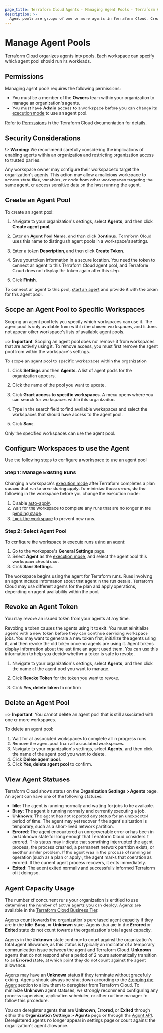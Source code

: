 ```yaml
---
page_title: Terraform Cloud Agents - Managing Agent Pools - Terraform Cloud and Terraform Enterprise
description: >-
  Agent pools are groups of one or more agents in Terraform Cloud. Create agent pools and assign them to one or more workspaces.
---
```


# Manage Agent Pools

Terraform Cloud organizes agents into pools. Each workspace can specify which agent pool should run its workloads.

## Permissions

Managing agent pools requires the following permissions:

- You must be a member of the **Owners** team within your organization to manage an organization's agents.
- You must have **Admin** access to a workspace before you can change its [execution mode](/cloud-docs/workspaces/settings#execution-mode) to use an agent pool.

Refer to [Permissions](/cloud-docs/users-teams-organizations/permissions) in the Terraform Cloud documentation for details.

[permissions-citation]: #intentionally-unused---keep-for-maintainers

## Security Considerations

!> **Warning:** We recommend carefully considering the implications of enabling agents within an organization and restricting organization access to trusted parties.

Any workspace owner may configure their workspace to target the organization's agents. This action may allow a malicious workspace to access state files, variables, or code from other workspaces targeting the same agent, or access sensitive data on the host running the agent.

## Create an Agent Pool

To create an agent pool:

1. Navigate to your organization's settings, select **Agents**, and then click **Create agent pool**.

1. Enter an **Agent Pool Name**, and then click **Continue**. Terraform Cloud uses this name to distinguish agent pools in a workspace's settings.

1. Enter a token **Description**, and then click **Create Token**.

1. Save your token information in a secure location. You need the token to connect an agent to this Terraform Cloud agent pool, and Terraform Cloud does not display the token again after this step.

1. Click **Finish**.

To connect an agent to this pool, [start an agent](/cloud-docs/agents/agents#start-an-agent) and provide it with the token for this agent pool.

## Scope an Agent Pool to Specific Workspaces

Scoping an agent pool lets you specify which workspaces can use it. The agent pool is only available from within the chosen workspaces, and it does not appear other workspace's lists of available agent pools.

~> **Important:** Scoping an agent pool does not remove it from workspaces that are actively using it. To remove access, you must first remove the agent pool from within the workspace's settings.

To scope an agent pool to specific workspaces within the organization:

1. Click **Settings** and then **Agents**. A list of agent pools for the organization appears.

1. Click the name of the pool you want to update.

1. Click **Grant access to specific workspaces**. A menu opens where you can search for workspaces within this organization.

1. Type in the search field to find available workspaces and select the workspaces that should have access to the agent pool.

1. Click **Save**.

Only the specified workspaces can use the agent pool.


## Configure Workspaces to use the Agent

Use the following steps to configure a workspace to use an agent pool.

### Step 1: Manage Existing Runs

Changing a workspace's [execution mode](/cloud-docs/workspaces/settings#execution-mode) after Terraform completes a plan causes that run to error during apply. To minimize these errors, do the following in the workspace before you change the execution mode:

1. Disable [auto-apply](/cloud-docs/workspaces/settings#auto-apply-and-manual-apply).
1. Wait for the workspace to complete any runs that are no longer in the [pending stage](/cloud-docs/run/states#1-the-pending-stage).
1. [Lock the workspace](/cloud-docs/workspaces/settings#locking) to prevent new runs.

### Step 2: Select Agent Pool

To configure the workspace to execute runs using an agent:

1. Go to the workspace's **General Settings** page.
1. Select **Agent** as the [execution mode](/cloud-docs/workspaces/settings#execution-mode), and select the agent pool this workspace should use.
1. Click **Save Settings**.

The workspace begins using the agent for Terraform runs. Runs involving an agent include information about that agent in the run details. Terraform Cloud may use different agents for the plan and apply operations, depending on agent availability within the pool.


## Revoke an Agent Token

You may revoke an issued token from your agents at any time.

Revoking a token causes the agents using it to exit. You must reinitialize agents with a new token before they can continue servicing workspace jobs. You may want to generate a new token first, initialize the agents using it, and then revoke the old token once no agents are using it. Agent tokens display information about the last time an agent used them. You can use this information to help you decide whether a token is safe to revoke.

1. Navigate to your organization's settings, select **Agents**, and then click the name of the agent pool you want to manage.

1. Click **Revoke Token** for the token you want to revoke.

1. Click **Yes, delete token** to confirm.

## Delete an Agent Pool

~> **Important:** You cannot delete an agent pool that is still associated with one or more workspaces.

To delete an agent pool:

1. Wait for all associated workspaces to complete all in progress runs.
1. Remove the agent pool from all associated workspaces.
1. Navigate to your organization's settings, select **Agents**, and then click the name of the agent pool you want to delete.
1. Click **Delete agent pool**.
1. Click **Yes, delete agent pool** to confirm.


## View Agent Statuses

Terraform Cloud shows status on the **Organization Settings > Agents** page. An agent can have one of the following statuses:

- **Idle**: The agent is running normally and waiting for jobs to be available.
- **Busy**: The agent is running normally and currently executing a job.
- **Unknown**: The agent has not reported any status for an unexpected period of time. The agent may yet recover if the agent's situation is temporary, such as a short-lived network partition.
- **Errored**: The agent encountered an unrecoverable error or has been in an Unknown state for long enough that Terraform Cloud considers it errored. This status may indicate that something interrupted the agent process, the process crashed, a permanent network partition exists, or another similar problem. If the agent was in the process of running an operation (such as a plan or apply), the agent marks that operation as errored. If the current agent process recovers, it exits immediately.
- **Exited**: The agent exited normally and successfully informed Terraform of it doing so.

## Agent Capacity Usage

The number of concurrent runs your organization is entitled to use determines the number of active agents you can deploy. Agents are available in the [Terraform Cloud Business Tier](https://www.hashicorp.com/products/terraform/pricing).

Agents count towards the organization's purchased agent capacity if they are in the **Idle**, **Busy**, or **Unknown** state. Agents that are in the **Errored** or **Exited** state do not count towards the organization's total agent capacity.

Agents in the **Unknown** state continue to count against the organization's total agent allowance, as this status is typically an indicator of a temporary communication issue between the agent and Terraform Cloud. **Unknown** agents that do not respond after a period of 2 hours automatically transition to an **Errored** state, at which point they do not count against the agent allowance.

Agents may have an **Unknown** status if they terminate without gracefully exiting. Agents should always be shut down according to the [Stopping the Agent](#stopping-the-agent) section to allow them to deregister from Terraform Cloud. To minimize **Unknown** agent statuses, we strongly recommend configuring any process supervisor, application scheduler, or other runtime manager to follow this procedure.

You can deregister agents that are **Unknown**, **Errored**, or **Exited** through either the **Organization Settings > Agents** page or through the [Agent API](/cloud-docs/api-docs/agents#delete-an-agent). Deregistered agents no longer appear in settings page or count against the organization's agent allowance.

